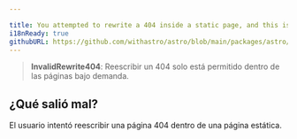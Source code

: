 ```yaml
---

title: You attempted to rewrite a 404 inside a static page, and this isn't allowed.
i18nReady: true
githubURL: https://github.com/withastro/astro/blob/main/packages/astro/src/core/errors/errors-data.ts
---
```


<DontEditWarning />


> **InvalidRewrite404**: Reescribir un 404 solo está permitido dentro de las páginas bajo demanda.

## ¿Qué salió mal?
El usuario intentó reescribir una página 404 dentro de una página estática.



